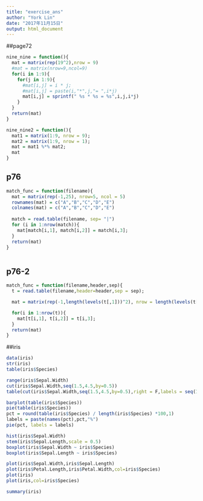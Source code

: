 ```yaml
---
title: "exercise_ans"
author: "York Lin"
date: "2017年11月15日"
output: html_document
---
```


##page72
```R
nine_nine = function(){
  mat = matrix(rep(19^2),nrow = 9)
  #mat = matrix(nrow=9,ncol=9)
  for(i in 1:9){
    for(j in 1:9){
      #mat[i,j] = i * j;
      #mat[i,j] = paste(i,"*",j,"= ",i*j)
      mat[i,j] = sprintf(" %s * %s = %s",i,j,i*j)
    }
  }
  return(mat)
}

nine_nine2 = function(){
  mat1 = matrix(1:9, nrow = 9);
  mat2 = matrix(1:9, nrow = 1);
  mat = mat1 %*% mat2;
  mat
}
```

## p76
```R
match_func = function(filename){
  mat = matrix(rep(-1,25), nrow=5, ncol = 5)
  rownames(mat) = c("A","B","C","D","E")
  colnames(mat) = c("A","B","C","D","E")
  
  match = read.table(filename, sep= "|")
  for (i in 1:nrow(match)){
    mat[match[i,1], match[i,2]] = match[i,3];
  }
  return(mat)
}



```

## p76-2
```R
match_func = function(filename,header,sep){
  t = read.table(filename,header=header,sep = sep);

  mat = matrix(rep(-1,length(levels(t[,1]))^2), nrow = length(levels(t[,1])), dimnames = list(levels(t[,1]),levels(t[,2])));

  for(i in 1:nrow(t)){
    mat[t[i,1], t[i,2]] = t[i,3];
  }
  return(mat)
}

```

##iris 
```R
data(iris)
str(iris)
table(iris$Species)

range(iris$Sepal.Width)
cut(iris$Sepal.Width,seq(1.5,4.5,by=0.5))
table(cut(iris$Sepal.Width,seq(1.5,4.5,by=0.5),right = F,labels = seq(1,length(seq(1.5,4.5,by=0.5))-1)))

barplot(table(iris$Species))
pie(table(iris$Species))
pct = round(table(iris$Species) / length(iris$Species) *100,1)
labels = paste(names(pct),pct,"%")
pie(pct, labels = labels)

hist(iris$Sepal.Width)
stem(iris$Sepal.Length,scale = 0.5)
boxplot(iris$Sepal.Width ~ iris$Species)
boxplot(iris$Sepal.Length ~ iris$Species)

plot(iris$Sepal.Width,iris$Sepal.Length)
plot(iris$Petal.Length,iris$Petal.Width,col=iris$Species)
plot(iris)
plot(iris,col=iris$Species)

summary(iris)

```
